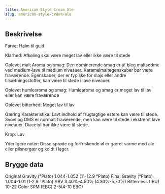 ```yaml
---
title: American-Style Cream Ale
slug: american-style-cream-ale
---
```


## Beskrivelse
Farve: Halm til guld

Klarhed: Afkøling skal være meget lav eller ikke være til stede

Oplevet malt Aroma og smag: Den dominerende smag er af bleg maltsødme ved medium-lave til medium niveauer. Karamelmaltegenskaber bør være fraværende. Egenskaber, der er typiske for majs eller andre tilsætningsstoffer, kan være til stede i lave niveauer.

Oplevet humlearoma og smag: Humlearoma og smag er meget lav til lav eller kan være fraværende

Oplevet bitterhed: Meget lav til lav

Gæring Karakteristika: Lavt indhold af frugtagtige estere kan være til stede. Svovl og DMS er normalt fraværende, men kan være til stede i ekstremt lave niveauer. Diacetyl bør ikke være til stede.

Krop: Lav

Yderligere noter: Disse sprøde og forfriskende øl er gæret varme med ale eller pilsnergær og koldt i lager.



## Brygge data
Original Gravity (°Plato) 1.044-1.052 (11-12.9 °Plato)
Final Gravity  (°Plato) 1.004-1.01 (1-2.6 °Plato)
ABV 3.40%-4.50% (4.30%-5.70%)
Bitterness (IBU) 10-22
Color SRM (EBC) 2-5(4-10 EBC)					

